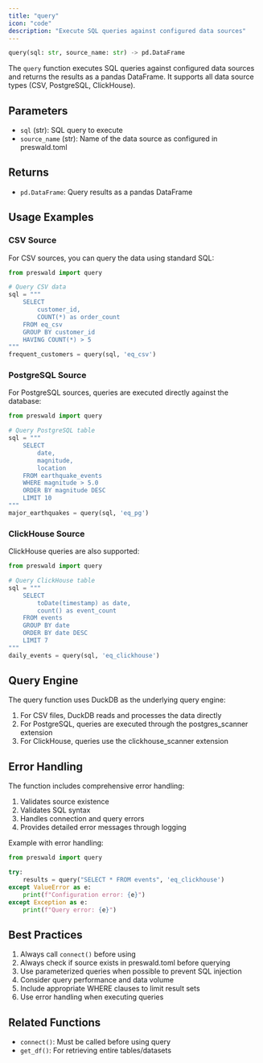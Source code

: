 ```yaml
---
title: "query"
icon: "code"
description: "Execute SQL queries against configured data sources"
---
```


```python
query(sql: str, source_name: str) -> pd.DataFrame
```

The `query` function executes SQL queries against configured data sources and returns the results as a pandas DataFrame. It supports all data source types (CSV, PostgreSQL, ClickHouse).

## Parameters

- `sql` (str): SQL query to execute
- `source_name` (str): Name of the data source as configured in preswald.toml

## Returns

- `pd.DataFrame`: Query results as a pandas DataFrame

## Usage Examples

### CSV Source

For CSV sources, you can query the data using standard SQL:

```python
from preswald import query

# Query CSV data
sql = """
    SELECT 
        customer_id,
        COUNT(*) as order_count
    FROM eq_csv 
    GROUP BY customer_id
    HAVING COUNT(*) > 5
"""
frequent_customers = query(sql, 'eq_csv')
```

### PostgreSQL Source

For PostgreSQL sources, queries are executed directly against the database:

```python
from preswald import query

# Query PostgreSQL table
sql = """
    SELECT 
        date,
        magnitude,
        location
    FROM earthquake_events
    WHERE magnitude > 5.0
    ORDER BY magnitude DESC
    LIMIT 10
"""
major_earthquakes = query(sql, 'eq_pg')
```

### ClickHouse Source

ClickHouse queries are also supported:

```python
from preswald import query

# Query ClickHouse table
sql = """
    SELECT 
        toDate(timestamp) as date,
        count() as event_count
    FROM events
    GROUP BY date
    ORDER BY date DESC
    LIMIT 7
"""
daily_events = query(sql, 'eq_clickhouse')
```

## Query Engine

The query function uses DuckDB as the underlying query engine:

1. For CSV files, DuckDB reads and processes the data directly
2. For PostgreSQL, queries are executed through the postgres_scanner extension
3. For ClickHouse, queries use the clickhouse_scanner extension

## Error Handling

The function includes comprehensive error handling:

1. Validates source existence
2. Validates SQL syntax
3. Handles connection and query errors
4. Provides detailed error messages through logging

Example with error handling:

```python
from preswald import query

try:
    results = query("SELECT * FROM events", 'eq_clickhouse')
except ValueError as e:
    print(f"Configuration error: {e}")
except Exception as e:
    print(f"Query error: {e}")
```

## Best Practices

1. Always call `connect()` before using
2. Always check if source exists in preswald.toml before querying
3. Use parameterized queries when possible to prevent SQL injection
4. Consider query performance and data volume
5. Include appropriate WHERE clauses to limit result sets
6. Use error handling when executing queries

## Related Functions

- `connect()`: Must be called before using query
- `get_df()`: For retrieving entire tables/datasets
